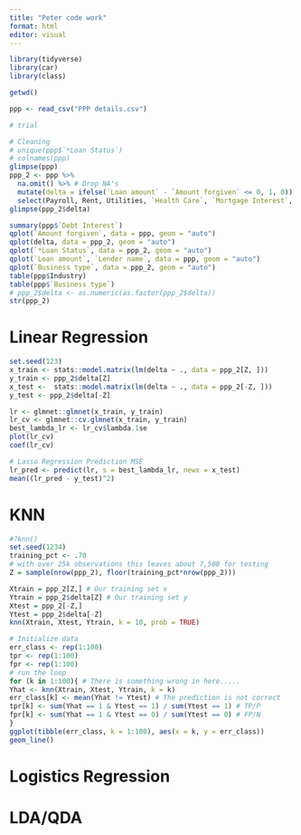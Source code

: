 ```yaml
---
title: "Peter code work"
format: html
editor: visual
---
```


```r
library(tidyverse)
library(car)
library(class)
```

```r
getwd()

ppp <- read_csv("PPP details.csv")

# trial
```

```r
# Cleaning
# unique(ppp$`*Loan Status`)
# colnames(ppp)
glimpse(ppp)
ppp_2 <- ppp %>%
  na.omit() %>% # Drop NA's
  mutate(delta = ifelse(`Loan amount` - `Amount forgiven` <= 0, 1, 0)) %>% #Coerce a categorical variable to help with prediction.
  select(Payroll, Rent, Utilities, `Health Care`, `Mortgage Interest`, `Debt Interest`, `Jobs reported`, delta, Borrower)
glimpse(ppp_2$delta)

summary(ppp$`Debt Interest`)
qplot(`Amount forgiven`, data = ppp, geom = "auto")
qplot(delta, data = ppp_2, geom = "auto")
qplot(`*Loan Status`, data = ppp_2, geom = "auto")
qplot(`Loan amount`, `Lender name`, data = ppp, geom = "auto")
qplot(`Business type`, data = ppp_2, geom = "auto")
table(ppp$Industry)
table(ppp$`Business type`)
# ppp_2$delta <- as.numeric(as.factor(ppp_2$delta))
str(ppp_2)
```

# Linear Regression

```r
set.seed(123)
x_train <- stats::model.matrix(lm(delta ~ ., data = ppp_2[Z, ]))
y_train <- ppp_2$delta[Z]
x_test <-  stats::model.matrix(lm(delta ~ ., data = ppp_2[-Z, ]))                  
y_test <- ppp_2$delta[-Z]

lr <- glmnet::glmnet(x_train, y_train) 
lr_cv <- glmnet::cv.glmnet(x_train, y_train)
best_lambda_lr <- lr_cv$lambda.1se
plot(lr_cv)
coef(lr_cv)

# Lasso Regression Prediction MSE
lr_pred <- predict(lr, s = best_lambda_lr, newx = x_test)
mean((lr_pred - y_test)^2)
```

# KNN

```r
#?knn()
set.seed(1234)
training_pct <- .70
# with over 25k observations this leaves about 7,500 for testing
Z = sample(nrow(ppp_2), floor(training_pct*nrow(ppp_2)))

Xtrain = ppp_2[Z,] # Our training set x
Ytrain = ppp_2$delta[Z] # Our training set y
Xtest = ppp_2[-Z,]
Ytest = ppp_2$delta[-Z]
knn(Xtrain, Xtest, Ytrain, k = 10, prob = TRUE)

# Initialize data
err_class <- rep(1:100)
tpr <- rep(1:100)
fpr <- rep(1:100)
# run the loop
for (k in 1:100){ # There is something wrong in here.....
Yhat <- knn(Xtrain, Xtest, Ytrain, k = k)
err_class[k] <- mean(Yhat != Ytest) # The prediction is not correct
tpr[k] <- sum(Yhat == 1 & Ytest == 1) / sum(Ytest == 1) # TP/P
fpr[k] <- sum(Yhat == 1 & Ytest == 0) / sum(Ytest == 0) # FP/N
}
ggplot(tibble(err_class, k = 1:100), aes(x = k, y = err_class))
geom_line()
```

# Logistics Regression

# LDA/QDA
